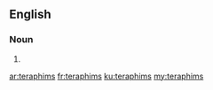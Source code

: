==English==

===Noun===
{{head|en|plural}}

# {{plural of|teraphim|lang=en}}

[[ar:teraphims]]
[[fr:teraphims]]
[[ku:teraphims]]
[[my:teraphims]]